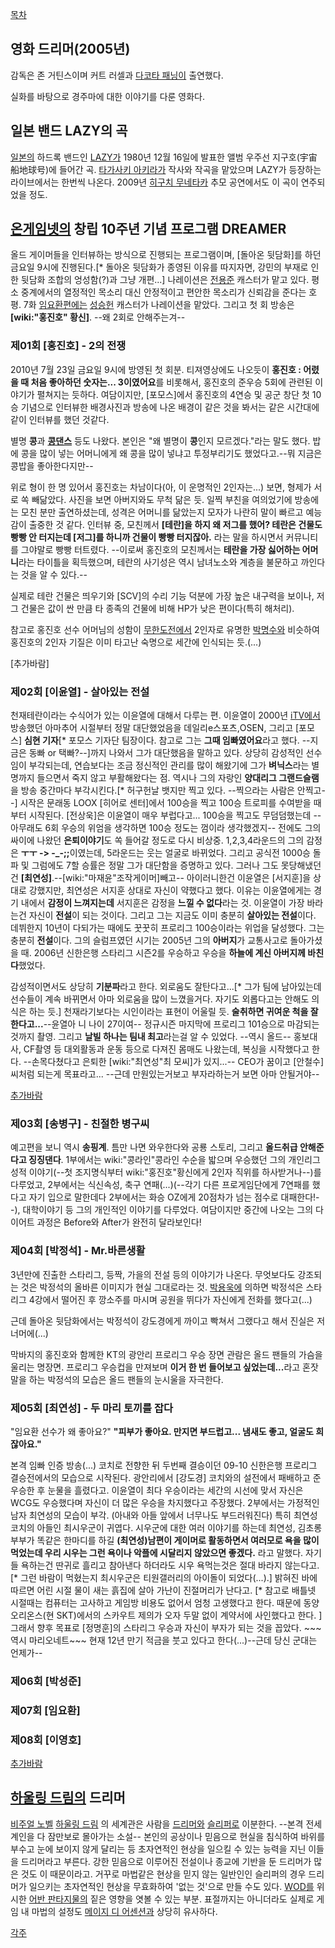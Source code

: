 [[목차]]
== 영화 드리머(2005년) ==
감독은 존 거틴스이며 커트 러셀과 [[다코타 패닝]]이 출연했다.

실화를 바탕으로 경주마에 대한 이야기를 다룬 영화다.

== 일본 밴드 LAZY의 곡 ==
[[일본]]의 하드록 밴드인 [[LAZY]]가 1980년 12월 16일에 발표한 앨범 우주선 지구호(宇宙船地球号)에 들어간 곡. [[타가사키 아키라]]가 작사와 작곡을 맡았으며 LAZY가 등장하는 라이브에서는 한번씩 나온다. 2009년 [[히구치 무네타카]] 추모 공연에서도 이 곡이 연주되었을 정도.

== [[온게임넷]]의 창립 10주년 기념 프로그램 DREAMER ==

올드 게이머들을 인터뷰하는 방식으로 진행되는 프로그램이며, [돌아온 뒷담화]를 하던 금요일 9시에 진행된다.[* 돌아온 뒷담화가 종영된 이유를 따지자면, 강민의 부재로 인한 뒷담화 조합의 엉성함(?)과 그냥 개편...]
나레이션은 [[전용준]] 캐스터가 맡고 있다. 평소 중계에서의 열정적인 목소리 대신 안정적이고 편안한 목소리가 신뢰감을 준다는 호평.
7화 [[임요환]]편에는 [[성승헌]] 캐스터가 나레이션을 맡았다.
그리고 첫 회 방송은 '''[wiki:"홍진호" 황신]'''. --왜 2회로 안해주는겨--

=== 제01회 [홍진호] - 2의 전쟁 ===
2010년 7월 23일 금요일 9시에 방영된 첫 회분. 티져영상에도 나오듯이
'''홍진호 : 어렸을 때 처음 좋아하던 숫자는... 3이였어요'''를 비롯해서,
홍진호의 준우승 5회에 관련된 이야기가 펼쳐지는 듯하다. 여담이지만, [포모스]에서 홍진호의 4연승 및 공군 창단 첫 10승 기념으로 인터뷰한 배경사진과 방송에 나온 배경이 같은 것을 봐서는 같은 시간대에 같이 인터뷰를 했던 것같다.

별명 '''콩'''과 '''[[콩댄스]]''' 등도 나왔다. 본인은 "왜 별명이 '''콩'''인지 모르겠다."라는 말도 했다. 밥에 콩을 많이 넣는 어머니에게 왜 콩을 많이 넣냐고 투정부리기도 했었다고.--뭐 지금은 콩밥을 좋아한다지만-- 

위로 형이 한 명 있어서 홍진호는 차남이다(아, 이 운명적인 2인자는...) 보면, 형제가 서로 쏙 빼닮았다. 사진을 보면 아버지와도 무척 닮은 듯. 일찍 부친을 여의었기에 방송에는 모친 분만 출연하셨는데, 성격은 어머니를 닮았는지 모자가 나란히 말이 빠르고 예능감이 출중한 것 같다. 인터뷰 중, 모친께서 '''[테란]을 하지 왜 저그를 했어? 테란은 건물도 빵빵 안 터지는데 [저그]를 하니까 건물이 빵빵 터지잖아.''' 라는 말을 하시면서 커뮤니티를 그야말로 빵빵 터트렸다. --이로써 홍진호의 모친께서는 '''테란을 가장 싫어하는 어머니'''라는 타이틀을 획득했으며, 테란의 사기성은 역시 남녀노소와 계층을 불문하고 까인다는 것을 알 수 있다.--

실제로 테란 건물은 띄우기와 [SCV]의 수리 기능 덕분에 가장 높은 내구력을 보이나, 저그 건물은 값이 싼 만큼 타 종족의 건물에 비해 HP가 낮은 편이다(특히 해처리).

참고로 홍진호 선수 어머님의 성함이 [[무한도전]]에서 2인자로 유명한 [[박명수]]와 비슷하여 홍진호의 2인자 기질은 이미 타고난 숙명으로 세간에 인식되는 듯.(...)

[추가바람]

=== 제02회 [이윤열] - 살아있는 전설 ===
천재테란이라는 수식어가 있는 이윤열에 대해서 다루는 편. 이윤열이 2000년 [[iTV]]에서 방송했던 아마추어 시절부터 정말 대단했었음을 데일리e스포츠,OSEN, 그리고 [포모스] '''심현 기자'''[* 포모스 기자단 팀장이다. 참고로 그는 '''그때 임빠였어요'''라고 했다. --지금은 동빠 or 택빠?--]까지 나와서 그가 대단했음을 말하고 있다. 상당히 감성적인 선수임이 부각되는데, 연습보다는 조금 정신적인 관리를 많이 해왔기에 그가 '''벼닉스'''라는 별명까지 들으면서 죽지 않고 부활해왔다는 점.
역시나 그의 자랑인 '''양대리그 그랜드슬램'''을 방송 중간마다 부각시킨다.[* 허구헌날 뱃지만 찍고 있다. --찍으라는 사람은 안찍고--]
시작은 문래동 LOOX [히어로 센터]에서 100승을 찍고 100승 트로피를 수여받을 때부터 시작된다. [전상욱]은 이윤열이 매우 부럽다고... 100승을 찍고도 무덤덤했는데 --아무래도 6회 우승의 위엄을 생각하면 100승 정도는 껌이라 생각했겠지--
전에도 그의 싸이에 나왔던 '''은퇴이야기'''도 쏙 들어갈 정도로 다시 비상중. 1,2,3,4라운드의 그의 감정은 '''ㅜㅜ -> -_-;;'''이였는데, 5라운드는 웃는 얼굴로 바뀌었다. 그리고 공식전 1000승 돌파 및 그럼에도 7할 승률은 정말 그가 대단함을 증명하고 있다. 그러나 그도 못당해냈던건 '''[최연성]'''.--[wiki:"마재윤"조작게이머]빼고-- 아이러니한건 이윤열은 [서지훈]을 상대로 강했지만, 최연성은 서지훈 상대로 자신이 약했다고 했다. 이유는 이윤열에게는 경기 내에서 '''감정이 느껴지는데''' 서지훈은 감정을 '''느낄 수 없다'''라는 것.
이윤열이 가장 바라는건 자신이 '''전설'''이 되는 것이다. 그리고 그는 지금도 이미 충분히 '''살아있는 전설'''이다. 데뷔한지 10년이 다되가는 때에도 꿋꿋히 프로리그 100승이라는 위업을 달성했다. 그는 충분히 '''전설'''이다.
그의 슬럼프였던 시기는 2005년 그의 '''아버지'''가 교통사고로 돌아가셨을 때. 2006년 신한은행 스타리그 시즌2를 우승하고 우승을 '''하늘에 계신 아버지께 바친다'''했었다.

감성적이면서도 상당히 '''기분파'''라고 한다. 외로움도 잘탄다고...[* 그가 팀에 남아있는데 선수들이 계속 바뀌면서 아마 외로움을 많이 느꼈을거다. 자기도 외롭다고는 안해도 의식은 하는 듯.] 천재라기보다는 시인이라는 표현이 어울릴 듯. '''술취하면 귀여운 척을 잘 한다고...'''--윤열아 니 나이 27이여--
정규시즌 마지막에 프로리그 101승으로 마감되는 것까지 촬영. 그리고 '''날빌 하나는 팀내 최고'''라는걸 알 수 있었다. --역시 올드--
홍보대사, CF촬영 등 대외활동과 운동 등으로 다져진 몸매도 나왔는데, 복싱을 시작했다고 한다. --손목다쳤다고 은퇴한 [wiki:"최연성"최 모씨]가 있지...--
CEO가 꿈이고 [안철수]씨처럼 되는게 목표라고... --근데 만원있는거보고 부자라하는거 보면 아마 안될거야--

[[추가바람]]
=== 제03회 [송병구] - 친절한 병구씨 ===
예고편을 보니 역시 '''송핑계'''. 틈만 나면 와우한다와 공룡 스토리, 그리고 '''올드취급 안해준다고 징징댄다'''.
1부에서는 wiki:"콩라인"콩라인 수순을 밟으며 우승했던 그의 개인리그 성적 이야기(--첫 조지명식부터 wiki:"홍진호"황신에게 2인자 직위를 하사받거나--)를 다루었고, 2부에서는 식신속성, 축구 연패(...)(--각기 다른 프로게임단에게 7연패를 했다고 자기 입으로 말한데다 2부에서는 화승 OZ에게 20점차가 넘는 점수로 대패한다!--), 대학이야기 등 그의 개인적인 이야기를 다루었다.
여담이지만 중간에 나오는 그의 다이어트 과정은 Before와 After가 완전히 달라보인다!
=== 제04회 [박정석] - Mr.바른생활 ===
3년만에 진출한 스타리그, 등짝, 가을의 전설 등의 이야기가 나온다.
무엇보다도 강조되는 것은 박정석의 올바른 이미지가 현실 그대로라는 것.
[[박용욱]]에 의하면 박정석은 스타리그 4강에서 떨어진 후 깡소주를 마시며 공원을 뛰다가 자신에게 전화를 했다고(...)

근데 돌아온 뒷담화에서는 박정석이 강도경에게 까이고 빡쳐서 그랬다고 해서 진실은 저너머에(...)

막바지의 홍진호와 함께한 KT의 광안리 프로리그 우승 장면 관람은 올드 팬들의 가슴을 울리는 명장면.
프로리그 우승컵을 만져보며 '''이거 한 번 들어보고 싶었는데...'''라고 혼잣말을 하는 박정석의 모습은 올드 팬들의 눈시울을 자극한다.
=== 제05회 [최연성] - 두 마리 토끼를 잡다 ===
"임요환 선수가 왜 좋아요?"
'''"피부가 좋아요. 만지면 부드럽고... 냄새도 좋고, 얼굴도 희잖아요."'''

본격 임빠 인증 방송(...)
코치로 전향한 뒤 두번째 결승이던 09-10 신한은행 프로리그 결승전에서의 모습으로 시작된다.
광안리에서 [강도경] 코치와의 설전에서 패배하고 준우승한 후 눈물을 흘렸다고.
이윤열이 최다 우승이라는 세간의 시선에 맞서 자신은 WCG도 우승했다며 자신이 더 많은 우승을 차지했다고 주장했다.
2부에서는 가정적인 남자 최연성의 모습이 부각. (아내와 아들 앞에서 너무나도 부드러워진다)
특히 최연성 코치의 아들인 최시우군이 귀엽다. 시우군에 대한 여러 이야기를 하는데  최연성, 김초롱 부부가 똑같은 한마디를 하길 '''(최연성)남편이 게이머로 활동하면서 여러모로 욕을 많이 먹었는데 우리 시우는 그런 욕이나 악플에 시달리지 않았으면 좋겠다.''' 라고 말했다. 자기들 욕하는건 딴귀로 흘리고 참아낸다 하더라도 시우 욕먹는것은 절대 바라지 않는다고.[* 그런 바람이 먹혔는지 최시우군은 티원갤러리의 아이돌이 되었다(...).]
밝혀진 바에 따르면 어린 시절 물이 새는 흙집에 살아 가난이 진절머리가 난다고. [* 참고로 배틀넷 시절때는 컴퓨터는 고사하고 게임방 비용도 없어서 엄청 고생했다고 한다. 때문에 동양 오리온스(현 SKT)에서의 스카우트 제의가 오자 두말 없이 계약서에 사인했다고 한다.  ] 그래서 향후 목표로 [정명훈]의 스타리그 우승과 자신이 부자가 되는 것을 꼽았다. ~~~역시 마리오네트~~~
현재 12년 만기 적금을 붓고 있다고 한다(...)--근데 당신 군대는 언제가--
=== 제06회 [박성준] ===
=== 제07회 [임요환] ===
=== 제08회 [이영호] ===
[[추가바람]]
== [[하울링 드림]]의 드리머 ==
[[비주얼 노벨]] [[하울링 드림]] 의 세계관은 사람을 [[드리머]]와 [[슬리퍼]]로 이분한다. --본격 전세계인을 다 잠만보로 몰아가는 소설-- 본인의 공상이나 믿음으로 현실을 침식하여 바위를 부수고 눈에 보이지 않게 달리는 등 초자연적인 현상을 일으킬 수 있는 능력을 지닌 이들을 드리머라고 부른다. 강한 믿음으로 이루어진 전설이나 종교에 기반을 둔 드리머가 많은 것도 이 때문이라고. 거꾸로 마법같은 현상을 믿지 않는 일반인인 슬리퍼의 경우 드리머가 일으키는 초자연적인 현상을 무효화하여 '없는 것'으로 만들 수도 있다. [[WOD]]를 위시한 [[어반 판타지]]물의 짙은 영향을 엿볼 수 있는 부분. 표절까지는 아니더라도 실제로 게임 내 마법의 설정도 [[메이지 디 어센션]]과 상당히 유사하다.

[[각주]]
